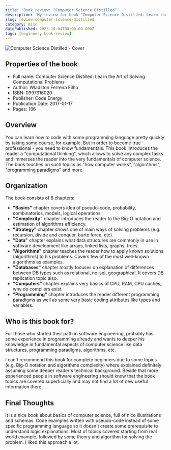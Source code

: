 ```yaml
---
title: 'Book review: "Computer Science Distilled"'
description: 'My review for book "Computer Science Distilled: Learn the Art of Solving Computational Problems, Wladston Ferreira Filho"'
slug: review-computer-science-distilled
category: misc
datePublished: 2023-10-04T00:00:00.000Z
tags: [beginner, book-review]
---
```


![Computer Science Distilled - Cover](https://raw.githubusercontent.com/rodion-arr/blog/main/content/images/2023/10/review-computer-science-distilled/cover.jpg)

## Properties of the book

- Full name: Computer Science Distilled: Learn the Art of Solving Computational Problems
- Author: Wladston Ferreira Filho
- ISBN: 0997316020
- Publisher: Code Energy
- Publication Date: 2017-01-17
- Pages: 186

## Overview

You can learn how to code with some programming language pretty quickly by taking some course, for example. But in order to become true professional - you need to know fundamentals. This book introduces the reader a "computational thinking", which allows to solve any complex tasks and immerses the reader into the very fundamentals of computer science. The book touches on such topics as "how computer works", "algorithms", "programming paradigms" and more.

## Organization

The book consists of 8 chapters:

- **"Basics"** chapter covers idea of pseudo-code, probability, combinatorics, models, logical operations.
- **"Complexity"** chapter introduces the reader to the Big-O notation and estimation of algorithms efficiency.
- **"Strategy"** chapter shows one of main ways of solving problems (e.g. recursion, divide and conquer, burte force, etc).
- **"Data"** chapter explains what data structures are commonly in use in software development like arrays, linked lists, graphs, trees.
- **"Algorithms"** chapter teaches the reader how to apply known solutions (algorithms) to his problems. Covers few of the most well-known algorithms as examples.
- **"Databases"** chapter mostly focuses on explanation of differences between DB types such as relational, no-sql, geographical. It covers DB replication topic also.
- **"Computers"** chapter explains very basics of CPU, RAM, CPU caches, why do compilers exist.
- **"Programming"** chapter introduces the reader different programming paradigms as well as some very basic coding attributes like types and variables.

## Who is this book for?

For those who started their path in software engineering, probably has some experience in programming already and wants to deeper his knowledge in fundamental aspects of computer science like data structures, programming paradigms, algorithms, etc.

I can't recommend this book for complete beginners due to some topics (e.g. Big-O notation and algorithms complexity) where explained definitely assuming some deeper reader's technical background. Beside that more experienced people in software engineering should know that the book topics are covered superficially and may not find a lot of new useful information there.

## Final Thoughts

It is a nice book about basics of computer science, full of nice illustrations and schemas. Code examples written with pseudo-code instead of some specific programming language so it doesn't create some prerequisite to understand logic explanations. Most of topics covered starting from real world example, followed by some theory and algorithm for solving the problem. I liked this approach a lot.
